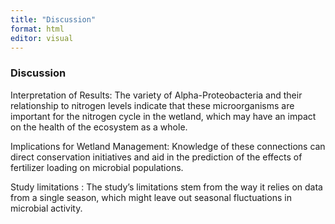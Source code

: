 ```yaml
---
title: "Discussion"
format: html
editor: visual
---
```


### **Discussion**

Interpretation of Results: The variety of Alpha-Proteobacteria and their relationship to nitrogen levels indicate that these microorganisms are important for the nitrogen cycle in the wetland, which may have an impact on the health of the ecosystem as a whole.

Implications for Wetland Management: Knowledge of these connections can direct conservation initiatives and aid in the prediction of the effects of fertilizer loading on microbial populations.

Study limitations : The study's limitations stem from the way it relies on data from a single season, which might leave out seasonal fluctuations in microbial activity.
